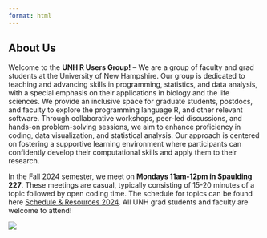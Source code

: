 ```yaml
---
format: html
---
```


## About Us

::: grid
::: g-col-7
Welcome to the **UNH R Users Group!** -- We are a group of faculty and grad students at the University of New Hampshire. Our group is dedicated to teaching and advancing skills in programming, statistics, and data analysis, with a special emphasis on their applications in biology and the life sciences. We provide an inclusive space for graduate students, postdocs, and faculty to explore the programming language R, and other relevant software. Through collaborative workshops, peer-led discussions, and hands-on problem-solving sessions, we aim to enhance proficiency in coding, data visualization, and statistical analysis. Our approach is centered on fostering a supportive learning environment where participants can confidently develop their computational skills and apply them to their research.

In the Fall 2024 semester, we meet on **Mondays 11am-12pm in Spaulding 227**. These meetings are casual, typically consisting of 15-20 minutes of a topic followed by open coding time. The schedule for topics can be found here [Schedule & Resources 2024](schedule.qmd). All UNH grad students and faculty are welcome to attend!
:::

::: g-col-4
![](images/UNH_RUsers.png)
:::
:::

